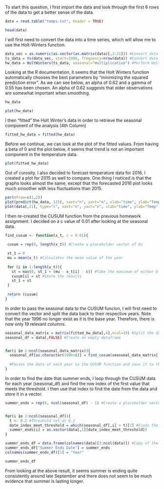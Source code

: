 To start this question, I first import the data and look through the first 6 rows of the data to get a better sense of the data.

```r
data = read.table("temps.txt", header = TRUE)
```

```r
head(data)
```

I will first need to convert the data into a time series, which will allow me to use the Holt-Winters function.

```r
data_vec = as.numeric(as.vector(as.matrix(data)[,2:21])) #Convert data into a vector
ts_data = ts(data_vec, start=1996, frequency=nrow(data)) #Convert data to time series
hw_data = HoltWinters(ts_data, seasonal="multiplicative") #Perform Holt Winters analysis
```

Looking at the R documentation, it seems that the Holt Winters function automatically chooses the best parameters by "minimizing the squared prediction error". As we can see below, an alpha of 0.62 and a gamma of 0.55 has been chosen. An alpha of 0.62 suggests that older observations are somewhat important when smoothing. 

```r
hw_data
```


```r
plot(hw_data)
```

I then "fitted" the Holt Winter's data in order to retrieve the seasonal component of the analysis (4th Column)

```r
fitted_hw_data = fitted(hw_data)
```

Before we continue, we can look at the plot of the fitted values. From having a beta of 0 and the plot below, it seems that trend is not an important component in the temperature data.

```r
plot(fitted_hw_data)
```

Out of curosity, I also decided to forecast temperature data for 2016. I created a plot for 2015 as well to compare. One thing I noticed is that the graphs looks almost the same, except that the forecasted 2016 plot looks much smoother with less fluctuations than 2015.

```r
par(mfrow=c(1,2)) 
plot(predict(hw_data, 123), xaxt="n", yaxt="n", xlab="time", ylab="Temp", main="2016 Predicted") #123 is the number of periods to predict. I chose 123 as this is the number of datapoints for each year.
plot(data[,21], type="l", xaxt="n", yaxt="n", xlab="time", ylab="Temp", main="2015 Actual")
```

I then re-created the CUSUM function from the previous homework assignment. I decided on a c value of 0.01 after looking at the seasonal data.

```r
find_cusum <- function(x_t, c = 0.01){
 
 cusum = rep(0, length(x_t)) #Create a placeholder vector of 0s

 st_1 = 0 
 mu = mean(x_t) #Calculates the mean value of the year
 
 for (i in 1:length(x_t)){
   st = max(0, st_1 + (mu - x_t[i] - c)) #Take the maximum of either 0 or the second part of the CUSUM formula
   cusum[i] = st #Store the results
   st_1 = st
 }
 
 return (cusum)
}

```

In order to pass the seasonal data to the CUSUM funcion, I will first need to convert the vector and split the data back to their respective years. Note that the year 1996 no longer exist as it is the base year. Therefore, there is now only 19 relevant columns.

```r

seasonal_data_matrix = matrix(fitted_hw_data[,4],ncol=19) #Split the data back to their respective years
seasonal_df = data[,FALSE] #Create an empty dataframe


for(i in 1:ncol(seasonal_data_matrix)){
  seasonal_df[as.character(1996+i)] = find_cusum(seasonal_data_matrix[,i])
  
  #Passes the data of each year to the CUSUM function and save it to the dataframe
}

```

In order to find the date that summer ends, I loop through the CUSUM data for each year (seasonal_df) and find the row index of the first value that meets the threshold. I then use that index to find the date from the data and store it in a vector.

```r
summer_ends = rep(0, ncol(seasonal_df) - 1) #Create a placeholder vector to stores the dates that summer ends


for(i in 1:ncol(seasonal_df)){
  t <- 0.2 #Threshold set at 0.2
  date_index_meet_threshold = which(seasonal_df[,i] > t)[1] #Finds the first date that exceeds the threshold of each year
  summer_ends[i] = as.vector(data[,1][date_index_meet_threshold]) 
}

summer_ends_df = data.frame(colnames(data)[3:ncol(data)]) #Copy of the column names (years)
summer_ends_df["Summer Ends Date"] = summer_ends
colnames(summer_ends_df)[1] = "Year"

```

```r
summer_ends_df
```

From looking at the above result, it seems summer is ending quite consistently around late September and there does not seem to be much evidence that summer is lasting longer.
